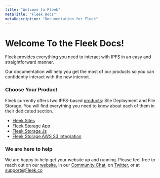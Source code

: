 ```yaml
---
title: "Welcome to Fleek"
metaTitle: "Fleek Docs"
metaDescription: "Documentation for Fleek"
---
```


# Welcome To the Fleek Docs!

Fleek provides everything you need to interact with IPFS in an easy and straightforward manner.

Our documentation will help you get the most of our products so you can confidently interact with the new internet.

### Choose Your Product

Fleek currently offers two IPFS-based [products](/Welcome/Products): Site Deployment and File Storage. You will find everything you need to know about each of them in their dedicated section.

- [Fleek Sites](/Sites)
- [Fleek Storage App](/Storage/StorageApp)
- [Fleek Storage Js](/Storage/FleekStorageJs)
- [Fleek Storage AWS S3 integration](/Storage/s3Integration)

### We are here to help

We are happy to help get your website up and running. Please feel free to reach out on our [website](https://Fleek.co), in our [Community Chat](https://join.slack.com/t/fleek-public/shared_invite/zt-bxna7y1d-PbVdut4rgHt5jM6Zjg9g9A), on [Twitter](https://twitter.com/FleekHQ), or at support@Fleek.co
